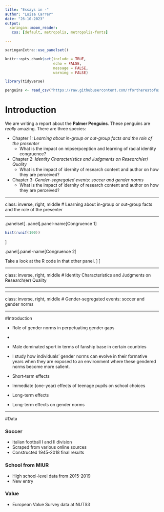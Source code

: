 ```yaml
---
title: "Essays in -"
author: "Luisa Carrer"
date: "26-10-2023"
output:
  xaringan::moon_reader:
   css: [default, metropolis, metropolis-fonts]

---
```


```r
xaringanExtra::use_panelset()
```


```r
knitr::opts_chunk$set(include = TRUE,
                      echo = FALSE,
                      message = FALSE,
                      warning = FALSE)
```

```r
library(tidyverse)
```

```r
penguins <- read_csv("https://raw.githubusercontent.com/rfortherestofus/r-without-statistics/main/data/penguins-2008.csv")
```


# Introduction

We are writing a report about the **Palmer Penguins**. These penguins are *really* amazing. There are three species:

- Chapter 1: *Learning about in-group or out-group facts and the role of the presenter*
    - What is the impact on mipserpception and learning of racial identity congruence?
- Chapter 2: *Identity Characteristics and Judgments on Research(er) Quality*
    - What is the impact of idernity of research content and author on how they are perceived?
- Chapter 3: *Gender-segregated events: soccer and gender norms*
    - What is the impact of idernity of research content and author on how they are perceived?


---

[comment]: # (CHAPTER 1)

class: inverse, right, middle
# Learning about in-group or out-group facts and the role of the presenter

---

.panelset[
.panel[.panel-name[Congruence 1]

```r
hist(runif(100))
```
]

.panel[.panel-name[Congruence 2]

Take a look at the R code in that other panel.
]
]



---

[comment]: # (CHAPTER 2)

class: inverse, right, middle
# Identity Characteristics and Judgments on Research(er) Quality

---

---

[comment]: # (CHAPTER 3)
class: inverse, right, middle
# Gender-segregated events: soccer and gender norms

---

#Introduction

- Role of gender norms in perpetuating gender gaps
-


- Male dominated sport in terms of fanship base in certain countries

-  I study how individuals’ gender norms can evolve in their formative years when they are exposed to an environment where these gendered norms become more salient.

- Short-term effects
 - Immediate (one-year) effects of teenage pupils on school choices
- Long-term effects
 - Long-term effects on gender norms


---

#Data

### Soccer
- Italian football I and II division
- Scraped from various online sources
- Constructed 1945-2018 final results

### School from MIUR
- High school-level data from 2015-2019
- New entry

### Value
- European Value Survey data at NUTS3


